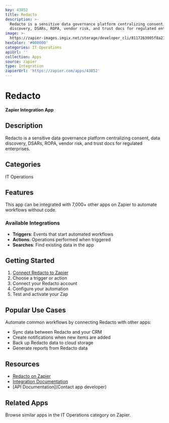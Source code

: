 ```yaml
---
key: 43852
title: Redacto
description: >-
  Redacto is a sensitive data governance platform centralizing consent, data
  discovery, DSARs, ROPA, vendor risk, and trust docs for regulated enterprises.
image: >-
  https://zapier-images.imgix.net/storage/developer_cli/8117263005f8a27274c220ea4e9b8237.png?auto=format%2Ccompress&ixlib=python-3.0.0&q=50
hexColor: '#000000'
categories: IT Operations
apiUrl: ''
collection: Apps
source: zapier
type: Integration
zapierUrl: 'https://zapier.com/apps/43852'
---
```

# Redacto

**Zapier Integration App**

## Description

Redacto is a sensitive data governance platform centralizing consent, data discovery, DSARs, ROPA, vendor risk, and trust docs for regulated enterprises.

## Categories

IT Operations

## Features

This app can be integrated with 7,000+ other apps on Zapier to automate workflows without code.

### Available Integrations

- **Triggers**: Events that start automated workflows
- **Actions**: Operations performed when triggered
- **Searches**: Find existing data in the app

## Getting Started

1. [Connect Redacto to Zapier](https://zapier.com/apps/43852)
2. Choose a trigger or action
3. Connect your Redacto account
4. Configure your automation
5. Test and activate your Zap

## Popular Use Cases

Automate common workflows by connecting Redacto with other apps:

- Sync data between Redacto and your CRM
- Create notifications when new items are added
- Back up Redacto data to cloud storage
- Generate reports from Redacto data

## Resources

- [Redacto on Zapier](https://zapier.com/apps/43852)
- [Integration Documentation](https://zapier.com/apps/43852/integrations)
- [API Documentation](Contact app developer)

## Related Apps

Browse similar apps in the IT Operations category on Zapier.
